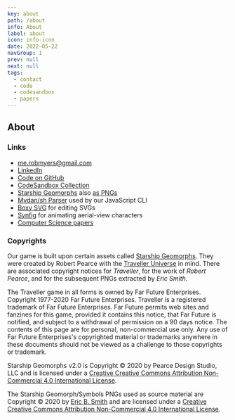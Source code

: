 ```yaml
---
key: about
path: /about
info: About
label: about
icon: info-icon
date: 2022-05-22
navGroup: 1
prev: null
next: null
tags:
  - contact
  - code
  - codesandbox
  - papers
---
```


## About

### Links

- [me.robmyers@gmail.com](mailto:me.robmyers@gmail.com "@new-tab")
- [LinkedIn](https://www.linkedin.com/in/robert-myers-4822ab18a/ "@new-tab")
- [Code on GitHub](https://github.com/rob-myers/the-last-redoubt/ "@new-tab")
- [CodeSandbox Collection](https://codesandbox.io/dashboard/all/The%20Last%20Redoubt?workspace=549801c1-91a6-4104-84da-16da83c0a5c8 "@new-tab")
- [Starship Geomorphs](http://travellerrpgblog.blogspot.com/2020/07/starship-geomorphs-20.html "@new-tab") also [as PNGs](http://ericbsmith.no-ip.org/geomorphs/ "@new-tab")
- [Mvdan/sh Parser](https://github.com/mvdan/sh "@new-tab") used by our JavaScript CLI
- [Boxy SVG](https://boxy-svg.com/ "@new-tab") for editing SVGs
- [Synfig](https://www.synfig.org/ "@new-tab") for animating aerial-view characters
- [Computer Science papers](https://dblp.org/pid/81/8748.html "@new-tab")

### Copyrights

Our game is built upon certain assets called [Starship Geomorphs](http://travellerrpgblog.blogspot.com/2020/07/starship-geomorphs-20.html "@new-tab").
They were created by Robert Pearce with the [Traveller Universe](https://en.wikipedia.org/wiki/Traveller_(role-playing_game)) in mind.
There are associated copyright notices for _Traveller_, for the work of _Robert Pearce_, and for the subsequent PNGs extracted by _Eric Smith_.

<aside title="copyright-traveller">

The Traveller game in all forms is owned by Far Future Enterprises. Copyright 1977-2020 Far Future Enterprises. Traveller is a registered trademark of Far Future Enterprises. Far Future permits web sites and fanzines for this game, provided it contains this notice, that Far Future is notified, and subject to a withdrawal of permission on a 90 days notice. The contents of this page are for personal, non-commercial use only. Any use of Far Future Enterprises's copyrighted material or trademarks anywhere in these documents should not be viewed as a challenge to those copyrights or trademark.

</aside>

<aside title="copyright-robert-pearce">

Starship Geomorphs v2.0 is Copyright © 2020 by Pearce Design Studio, LLC and is licensed under a [Creative Creative Commons Attribution Non-Commercial 4.0 International License](https://creativecommons.org/licenses/by-nc/4.0/).

</aside>

<aside title="copyright-eric-smith">

The Starship Geomorph/Symbols PNGs used as source material are Copyright © 2020 by [Eric B. Smith](mailto:ericbsmith42@gmail.com) and are licensed under a [Creative Creative Commons Attribution Non-Commercial 4.0 International License](https://creativecommons.org/licenses/by-nc/4.0/).

</aside>
